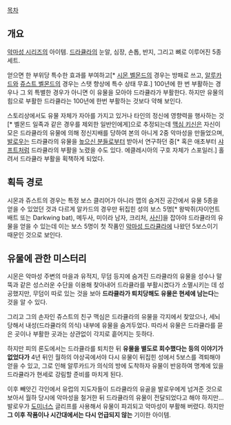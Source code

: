 [[목차]]
== 개요 ==
[[악마성 시리즈]]의 아이템. [[드라큘라 블라드 체페슈|드라큘라]]의 눈알, 심장, 손톱, 반지, 그리고 뼈로 이루어진 5종 세트.

얻으면 한 부위당 특수한 효과를 부여하고[* [[시몬 벨몬드]]의 경우는 방패로 쓰고, [[아드리안 파렌하이츠 체페슈|알루카드]]와 [[쥬스트 벨몬드]]의 경우는 스탯 향상에 특수 상태 무효.] 100년에 한 번 부활하는 경우나 그 외 특별한 경우가 아니면 이 유물을 모아야 드라큘라가 부활한다. 하지만 유물의 힘으로 부활한 드라큘라는 100년에 한번 부활하는 것보다 약해 보인다.

스토리상에서도 유물 자체가 자아를 가지고 있거나 타인의 정신에 영향력을 행사하는 것[* 벨몬드 일족과 같은 경우를 제외한 일반인에게]으로 추정되는데 [[맥심 키신]]은 자신이 모은 드라큘라의 유물에 의해 정신지배를 당하여 본의 아니게 2중 악마성을 만들었으며, [[발로우]]는 드라큘라의 유물을 [[높으신 분들]]로부터 받아서 연구하던 중[* 혹은 애초부터 [[샤프트(악마성 시리즈)|샤프트]]처럼 드라큘라의 부활을 노렸을 수도 있다. 에클레시아의 구호 자체가 스포일러.] 홀려서 드라큘라 부활을 획책하게 되었다.

== 획득 경로 ==
시몬과 쥬스트의 경우는 특정 보스 클리어가 아니라 맵의 숨겨진 공간에서 유물 5종을 얻을 수 있었던 것과 다르게 알카드의 경우만 뒤집힌 성의 보스 5명[* 왕박쥐(자이언트 배트 또는 Darkwing bat), 메두사, 미이라 남자, 크리처, [[사신(악마성 시리즈)|사신]]]을 잡아야 드라큘라의 유물을 얻을 수 있는데 이는 보스 5명이 첫 작품인 [[악마성 드라큘라]]에 나왔던 5보스이기 때문인 것으로 보인다.

== 유물에 관한 미스터리 ==
시몬은 악마성 주변의 마을과 유적지, 무덤 등지에 숨겨진 드라큘라의 유물을 성수나 말뚝과 같은 성스러운 수단을 이용해 찾아내어 드라큘라를 부활시켰다가 소멸시키는 데 성공했지만, 무덤이 따로 있는 것을 보아 '''드라큘라가 퇴치당해도 유물은 현세에 남는다'''는 것을 알 수 있다.

그리고 그의 손자인 쥬스트의 친구 맥심은 드라큘라의 유물을 각지에서 찾았으나, 세뇌당해서 내성(드라큘라의 의식) 내부에 유물을 숨겨두었다. 따라서 유물은 드라큘라를 묻은 곳이나 부활한 곳과는 상관없이 각지로 흩어지는 듯하다.

하지만 피의 론도에서는 드라큘라를 퇴치한 뒤 '''유물을 별도로 회수했다는 등의 이야기가 없었다가''' 4년 뒤인 월하의 야상곡에서야 다시 유물이 뒤집힌 성에서 5보스를 격퇴해야 얻을 수 있고, 그로 인해 알루카드가 의식의 방에 도착하자 유물이 반응하여 명계에 있을 드라큘라가 현세로 강림할 준비를 마치게 된다.

이후 빼앗긴 각인에서 유럽의 지도자들이 드라큘라의 유골을 발로우에게 넘겨준 것으로 보아서 월하 당시에 악마성을 철거한 뒤 드라큘라의 유물이 전달되었다고 해야 하지만… 발로우가 [[도미너스]] 글리프를 사용해서 유물이 파괴되고 악마성이 부활해 버렸다. 하지만 '''그 이후 작품이나 시간대에서는 다시 언급되지 않는''' 기이한 아이템.
